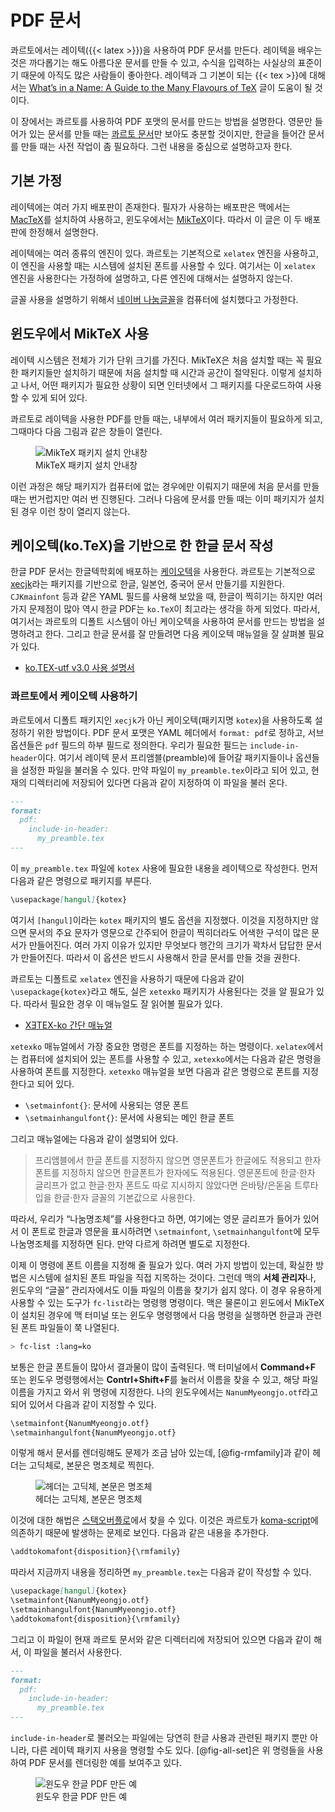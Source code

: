 # PDF 문서 {#sec-pdf-format}

콰르토에서는 레이텍({{< latex >}})을 사용하여 PDF 문서를 만든다. 레이텍을 배우는 것은 까다롭기는 해도 아름다운 문서를 만들 수 있고, 수식을 입력하는 사실상의 표준이기 때문에 아직도 많은 사람들이 좋아한다. 레이텍과 그 기본이 되는 {{< tex >}}에 대해서는 [What's in a Name: A Guide to the Many Flavours of TeX](https://www.overleaf.com/learn/latex/Articles/What%27s_in_a_Name%3A_A_Guide_to_the_Many_Flavours_of_TeX) 글이 도움이 될 것이다.

이 장에서는 콰르토를 사용하여 PDF 포맷의 문서를 만드는 방법을 설명한다. 영문만 들어가 있는 문서를 만들 때는 [콰르토 문서](https://quarto.org/docs/output-formats/pdf-basics.html)만 보아도 충분할 것이지만, 한글을 들어간 문서를 만들 때는 사전 작업이 좀 필요하다. 그런 내용을 중심으로 설명하고자 한다.

## 기본 가정

레이텍에는 여러 가지 배포판이 존재한다. 필자가 사용하는 배포판은 맥에서는 [MacTeX](https://www.tug.org/mactex/)를 설치하여 사용하고, 윈도우에서는 [MikTeX](https://miktex.org)이다. 따라서 이 글은 이 두 배포판에 한정해서 설명한다. 

레이텍에는 여러 종류의 엔진이 있다. 콰르토는 기본적으로 `xelatex` 엔진을 사용하고, 이 엔진을 사용할 때는 시스템에 설치된 폰트를 사용할 수 있다. 여기서는 이 `xelatex` 엔진을 사용한다는 가정하에 설명하고, 다른 엔진에 대해서는 설명하지 않는다.

글꼴 사용을 설명하기 위해서 [네이버 나눔글꼴](https://hangeul.naver.com/font)을 컴퓨터에 설치했다고 가정한다.

## 윈도우에서 MikTeX 사용 

레이텍 시스템은 전체가 기가 단위 크기를 가진다. MikTeX은 처음 설치할 때는 꼭 필요한 패키지들만 설치하기 때문에 처음 설치할 때 시간과 공간이 절약된다. 이렇게 설치하고 나서, 어떤 패키지가 필요한 상황이 되면 인터넷에서 그 패키지를 다운로드하여 사용할 수 있게 되어 있다.

콰르토로 레이텍을 사용한 PDF를 만들 때는, 내부에서 여러 패키지들이 필요하게 되고, 그때마다 다음 그림과 같은 창들이 열린다. 

![MikTeX 패키지 설치 안내창](images/mitex.png){#fig-miktex-dialog}

이런 과정은 해당 패키지가 컴퓨터에 없는 경우에만 이뤄지기 때문에 처음 문서를 만들때는 번거럽지만 여러 번 진행된다. 그러나 다음에 문서를 만들 때는 이미 패키지가 설치된 경우 이런 창이 열리지 않는다.

## 케이오텍(ko.TeX)을 기반으로 한 한글 문서 작성

한글 PDF 문서는 한글텍학회에 배포하는 [케이오텍](http://wiki.ktug.org/wiki/wiki.php/ko.TeX)을 사용한다. 콰르토는 기본적으로 [xecjk](https://ctan.org/pkg/xecjk)라는 패키지를 기반으로 한글, 일본언, 중국어 문서 만들기를 지원한다. `CJKmainfont` 등과 같은 YAML 필드를 사용해 보았을 때, 한글이 찍히기는 하지만 여러 가지 문제점이 많아 역시 한글 PDF는 `ko.TeX`이 최고라는 생각을 하게 되었다. 따라서, 여기서는 콰르토의 디폴트 시스템이 아닌 케이오텍을 사용하여 문서를 만드는 방법을 설명하려고 한다. 그리고 한글 문서를 잘 만들려면 다음 케이오텍 매뉴얼을 잘 살펴볼 필요가 있다.

- [ko.TEX-utf v3.0 사용 설명서](https://ctan.math.washington.edu/tex-archive/language/korean/kotex-utf/doc/kotex-utf-doc.pdf)

### 콰르토에서 케이오텍 사용하기 

콰르토에서 디폴트 패키지인 `xecjk`가 아닌 케이오텍(패키지명 `kotex`)을 사용하도록 설정하기 위한 방법이다. PDF 문서 포맷은 YAML 헤더에서 `format: pdf`로 정하고, 서브 옵션들은 `pdf` 필드의 하부 필드로 정의한다. 우리가 필요한 필드는 `include-in-header`이다. 여기서 레이텍 문서 프리앰블(preamble)에 들어갈 패키지들이나 옵션들을 설정한 파일을 불러올 수 있다. 만약 파일이 `my_preamble.tex`이라고 되어 있고, 현재의 디렉터리에 저장되어 있다면 다음과 같이 지정하여 이 파일을 불러 온다.

``` markdown
---
format:
  pdf:  
    include-in-header:
      my_preamble.tex
---
```

이 `my_preamble.tex` 파일에 `kotex` 사용에 필요한 내용을 레이텍으로 작성한다. 먼저 다음과 같은 명령으로 패키지를 부른다.

``` markdown
\usepackage[hangul]{kotex}
```

여기서 `[hangul]`이라는 `kotex` 패키지의 별도 옵션을 지정했다. 이것을 지정하지만 않으면 문서의 주요 문자가 영문으로 간주되어 한글이 찍히더라도 어색한 구석이 많은 문서가 만들어진다. 여러 가지 이유가 있지만 무엇보다 행간의 크기가 꽉차서 답답한 문서가 만들어진다. 따라서 이 옵션은 반드시 사용해서 한글 문서를 만들 것을 권한다.

콰르토는 디폴트로 `xelatex` 엔진을 사용하기 때문에 다음과 같이 `\usepackage{kotex}`라고 해도, 실은 `xetexko` 패키지가 사용된다는 것을 알 필요가 있다. 따라서 필요한 경우 이 매뉴얼도 잘 읽어볼 필요가 있다.

- [XƎTEX-ko 간단 매뉴얼](https://texdoc.org/serve/xetexko-doc.pdf/0)

`xetexko` 매뉴얼에서 가장 중요한 명령은 폰트를 지정하는 하는 명령이다. `xelatex`에서는 컴퓨터에 설치되어 있는 폰트를 사용할 수 있고, `xetexko`에서는 다음과 같은 명령을 사용하여 폰트를 지정한다. `xetexko` 매뉴얼을 보면 다음과 같은 명령으로 폰트를 지정한다고 되어 있다.

- `\setmainfont{}`: 문서에 사용되는 영문 폰트 
- `\setmainhangulfont{}`: 문서에 사용되는 메인 한글 폰트 

그리고 매뉴얼에는 다음과 같이 설명되어 있다.

> 프리앰블에서 한글 폰트를 지정하지 않으면 영문폰트가 한글에도 적용되고 한자폰트를 지정하지 않으면 한글폰트가 한자에도 적용된다. 영문폰트에 한글·한자 글리프가 없고 한글·한자 폰트도 따로 지시하지 않았다면 은바탕/은돋움 트루타입을 한글·한자 글꼴의 기본값으로 사용한다.

따라서, 우리가 "나눔명조체"를 사용한다고 하면, 여기에는 영문 글리프가 들어가 있어서 이 폰트로 한글과 영문을 표시하려면 `\setmainfont`, `\setmainhangulfont`에 모두 나눔명조체를 지정하면 된다. 만약 다르게 하려면 별도로 지정한다. 

이제 이 명령에 폰트 이름을 지정해 줄 필요가 있다. 여러 가지 방법이 있는데, 확실한 방법은 시스템에 설치된 폰트 파일을 직접 지목하는 것이다. 그런데 맥의 **서체 관리자**나, 윈도우의 "글꼴" 관리자에서도 이들 파일의 이름을 찾기가 쉽지 않다. 이 경우 유용하게 사용할 수 있는 도구가 `fc-list`라는 명령행 명령이다. 맥은 물론이고 윈도에서 MikTeX이 설치된 경우에 맥 터미널 또는 윈도우 명령행에서 다음 명령을 실행하면 한글과 관련된 폰트 파일들이 쭉 나열된다.

``` bash
> fc-list :lang=ko 
```

보통은 한글 폰트들이 많아서 결과물이 많이 출력된다. 맥 터미널에서 **Command+F** 또는 윈도우 명령행에서는 **Contrl+Shift+F**를 눌러서 이름을 찾을 수 있고, 해당 파일이름을 가지고 와서 위 명령에 지정한다. 나의 윈도우에서는 `NanumMyeongjo.otf`라고 되어 있어서 다음과 같이 지정할 수 있다.

``` markdown
\setmainfont{NanumMyeongjo.otf}
\setmainhangulfont{NanumMyeongjo.otf}
```

이렇게 해서 문서를 렌더링해도 문제가 조금 남아 있는데, [@fig-rmfamily]과 같이 헤더는 고딕체로, 본문은 명조체로 찍힌다.

![헤더는 고딕체, 본문은 명조체](images/rmfamily.png){#fig-rmfamily}

이것에 대한 해법은 [스택오버플로](https://stackoverflow.com/questions/73628198/change-title-headings-font-in-quarto-pdf-output)에서 찾을 수 있다. 이것은 콰르토가 [koma-script](https://ctan.org/pkg/koma-script)에 의존하기 때문에 발생하는 문제로 보인다. 다음과 같은 내용을 추가한다.

``` markdown
\addtokomafont{disposition}{\rmfamily}
```

따라서 지금까지 내용을 정리하면 `my_preamble.tex`는 다음과 같이 작성할 수 있다.

``` markdown
\usepackage[hangul]{kotex}
\setmainfont{NanumMyeongjo.otf}
\setmainhangulfont{NanumMyeongjo.otf}
\addtokomafont{disposition}{\rmfamily}
```

그리고 이 파일이 현재 콰르토 문서와 같은 디렉터리에 저장되어 있으면 다음과 같이 해서, 이 파일을 불러서 사용한다.

``` markdown
---
format:
  pdf:  
    include-in-header:
      my_preamble.tex
---
```

`include-in-header`로 불러오는 파일에는 당연히 한글 사용과 관련된 패키지 뿐만 아니라, 다른 레이텍 패키지 사용을 명령할 수도 있다. [@fig-all-set]은 위 명령들을 사용하여 PDF 문서를 렌더링한 예를 보여주고 있다. 

![윈도우 한글 PDF 만든 예](images/all_set.png){#fig-all-set}